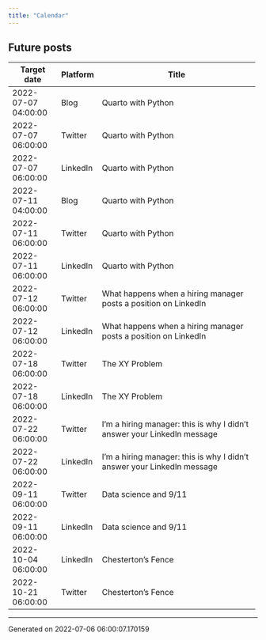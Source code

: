 ```yaml
---
title: "Calendar"
---
```

## Future posts

+---------------------+------------+-------------------------------------------------------------------------+
| Target date         | Platform   | Title                                                                   |
+=====================+============+=========================================================================+
| 2022-07-07 04:00:00 | Blog       | Quarto with Python                                                      |
+---------------------+------------+-------------------------------------------------------------------------+
| 2022-07-07 06:00:00 | Twitter    | Quarto with Python                                                      |
+---------------------+------------+-------------------------------------------------------------------------+
| 2022-07-07 06:00:00 | LinkedIn   | Quarto with Python                                                      |
+---------------------+------------+-------------------------------------------------------------------------+
| 2022-07-11 04:00:00 | Blog       | Quarto with Python                                                      |
+---------------------+------------+-------------------------------------------------------------------------+
| 2022-07-11 06:00:00 | Twitter    | Quarto with Python                                                      |
+---------------------+------------+-------------------------------------------------------------------------+
| 2022-07-11 06:00:00 | LinkedIn   | Quarto with Python                                                      |
+---------------------+------------+-------------------------------------------------------------------------+
| 2022-07-12 06:00:00 | Twitter    | What happens when a hiring manager posts a position on LinkedIn         |
+---------------------+------------+-------------------------------------------------------------------------+
| 2022-07-12 06:00:00 | LinkedIn   | What happens when a hiring manager posts a position on LinkedIn         |
+---------------------+------------+-------------------------------------------------------------------------+
| 2022-07-18 06:00:00 | Twitter    | The XY Problem                                                          |
+---------------------+------------+-------------------------------------------------------------------------+
| 2022-07-18 06:00:00 | LinkedIn   | The XY Problem                                                          |
+---------------------+------------+-------------------------------------------------------------------------+
| 2022-07-22 06:00:00 | Twitter    | I'm a hiring manager: this is why I didn't answer your LinkedIn message |
+---------------------+------------+-------------------------------------------------------------------------+
| 2022-07-22 06:00:00 | LinkedIn   | I'm a hiring manager: this is why I didn't answer your LinkedIn message |
+---------------------+------------+-------------------------------------------------------------------------+
| 2022-09-11 06:00:00 | Twitter    | Data science and 9/11                                                   |
+---------------------+------------+-------------------------------------------------------------------------+
| 2022-09-11 06:00:00 | LinkedIn   | Data science and 9/11                                                   |
+---------------------+------------+-------------------------------------------------------------------------+
| 2022-10-04 06:00:00 | LinkedIn   | Chesterton's Fence                                                      |
+---------------------+------------+-------------------------------------------------------------------------+
| 2022-10-21 06:00:00 | Twitter    | Chesterton's Fence                                                      |
+---------------------+------------+-------------------------------------------------------------------------+
-----------------------------------
Generated on 2022-07-06 06:00:07.170159

